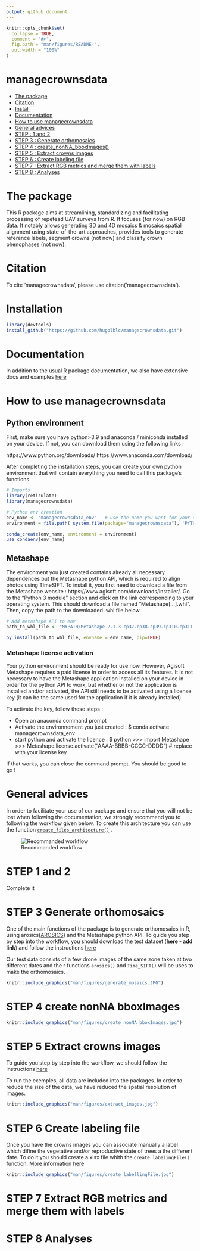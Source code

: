 ```yaml
---
output: github_document
---
```


<!-- README.md is generated from README.Rmd. Please edit that file -->

```r
knitr::opts_chunk$set(
  collapse = TRUE,
  comment = "#>",
  fig.path = "man/figures/README-",
  out.width = "100%"
)
```
managecrownsdata
================

  - [The package](#the-package)
  - [Citation](#citation)
  - [Install](#install)
  - [Documentation](#documentation)
  - [How to use managecrownsdata](#how-to-use-managecrownsdata)
  - [General advices](#general-advices)
  - [STEP : 1 and 2](#step-1-and-2)
  - [STEP 3 : Generate orthomosaics](#step-3-generate-orthomosaics)
  - [STEP 4 : create_nonNA_bboxImages()](#step-4-create-nonna-bboximages)
  - [STEP 5 : Extract crowns images](#step-5-extract-crowns-images)
  - [STEP 6 : Create labeling file](#step-6-create-labeling-file)
  - [STEP 7 : Extract RGB metrics and merge them with labels](#step-7-extract-rgb-metrics-and-merge-them-with-labels)
  - [STEP 8 : Analyses](#step-8-analyses)
  

<!-- badges: start -->
<!-- badges: end -->

# The package

This R package aims at streamlining, standardizing and facilitating processing of repetead UAV surveys from R. It focuses (for now) on RGB data. It notably allows generating 3D and 4D mosaics & mosaics spatial alignment using state-of-the-art approaches,  provides tools to generate reference labels, segment crowns (not now) and classify crown phenophases (not now).

# Citation

To cite 'managecrownsdata', please use citation('managecrownsdata').


# Installation

```r
library(devtools)
install_github("https://github.com/hugolblc/managecrownsdata.git")
```

# Documentation

In addition to the usual R package documentation, we also have extensive docs and examples [here](https://hugolblc.github.io/managecrownsdata/) 


# How to use managecrownsdata

## Python environment

First, make sure you have python>3.9 and anaconda / miniconda installed on your device.
If not, you can download them using the following links :

https://www.python.org/downloads/
https://www.anaconda.com/download/

After completing the installation steps, you can create your own python environment that will contain everything you need to call this package's functions.

```r
# Imports
library(reticulate)
library(managecrownsdata)
```


```r
# Python env creation
env_name <- "managecrownsdata_env"   # use the name you want for your environment
environment = file.path( system.file(package="managecrownsdata"), 'PYTHON/environment.yaml')   # use the environment.yaml file included in the package

conda_create(env_name, environment = environment)
use_condaenv(env_name)
```

## Metashape

The environment you just created contains already all necessary dependences but the Metashape python API, which is required to align photos using TimeSIFT.
To install it, you first need to download a file from the Metashape website : https://www.agisoft.com/downloads/installer/. 
Go to the "Python 3 module" section and click on the link corresponding to your operating system. This should download a file named "Metashape[...].whl". Then, copy the path to the downloaded .whl file below

```r
# Add metashape API to env
path_to_whl_file <- "MYPATH/Metashape-2.1.3-cp37.cp38.cp39.cp310.cp311-none-win_amd64.whl"   #replace with your path

py_install(path_to_whl_file, envname = env_name, pip=TRUE)
```
### Metashape license activation

Your python environment should be ready for use now. However, Agisoft Metashape requires a paid license in order to access all its features.
It is not necessary to have the Metashape application installed on your device in order for the python API to work, but whether or not the application is installed and/or activated, the API still needs to be activated using a license key (it can be the same used for the application if it is already installed).

To activate the key, follow these steps :

- Open an anaconda command prompt
- Activate the environnement you just created :
$ conda activate managecrownsdata_env
- start python and activate the licence :
$ python
>>> import Metashape
>>> Metashape.license.activate("AAAA-BBBB-CCCC-DDDD")           # replace with your license key

If that works, you can close the command prompt. You should be good to go !

# General advices

In order to facilitate your use of our package and ensure that you will not be lost when following the documentation, we strongly recommend you to following the workflow given below. To create this architecture you can use the function [`create_files_architecture()`](https://hugolblc.github.io/managecrownsdata/reference/create_files_architecture.html) .

![Recommanded workflow](man/figures/steps.gif)

# STEP 1 and 2

Complete it 

# STEP 3 Generate orthomosaics

One of the main functions of the package is to generate orthomosaics in R, using 
arosics([AROSICS](https://github.com/GFZ/arosics)) and the Metashape python API. To guide you step by step into the workflow, you should download the test dataset (**here - add link**) and follow the instructions [here](https://hugolblc.github.io/managecrownsdata/articles/generate_orthomosaics.html)


Our test data consists of a few drone images of the same zone taken at two different dates and the r functions `arosics()` and `Time_SIFT()` will be uses to make the orthomosaics.

```r
knitr::include_graphics("man/figures/generate_mosaics.JPG")
```


# STEP 4 create nonNA bboxImages

```r
knitr::include_graphics("man/figures/create_nonNA_bboxImages.jpg")
```


# STEP 5 Extract crowns images


To guide you step by step into the workflow, we should follow the instructions [here](https://hugolblc.github.io/managecrownsdata/articles/extract_crowns_images.html)  

To run the exemples, all data are included into the packages. In order to reduce the size of the data, we have reduced the spatial resolution of images.

```r
knitr::include_graphics("man/figures/extract_images.jpg")
```

# STEP 6 Create labeling file

Once you have the crowns images you can associate manually a label which difine the vegetative and/or reproductive state of trees a the different date. To do it you should create a xlsx file whith the `create_labelingFile()` function. More information [here](https://hugolblc.github.io/managecrownsdata/reference/create_labellingFile.html)

```r
knitr::include_graphics("man/figures/create_labellingFile.jpg")
```


# STEP 7 Extract RGB metrics and merge them with labels


# STEP 8 Analyses
